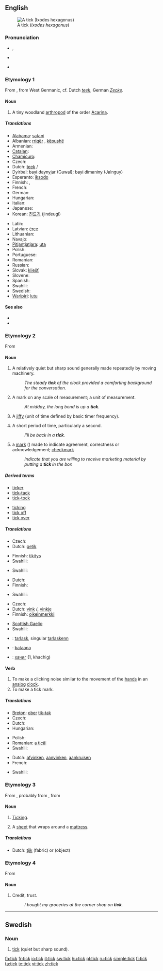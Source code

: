 {{wikipedia|Tick (disambiguation)|tick}}
==English==

[[Image:Tick_2_%28aka%29.jpg|thumb|A tick (''Ixodes hexagonus'')]]

===Pronunciation===
* {{IPA|/tɪk/}}, {{SAMPA|/tIk/}}
* {{audio|en-us-tick.ogg|Audio (US)}}
*: {{rhymes|ɪk}}
* {{homophones|tic}}

===Etymology 1===
From {{etyl|ang|en}} {{term|ticia||lang=ang|parasitic animal}}, from West Germanic, cf. Dutch ''[[teek]]'', German ''[[Zecke]]''.

====Noun====
{{en-noun}}

# {{context|fauna}} A tiny woodland [[arthropod]] of the order [[Acarina]].

=====Translations=====
{{trans-top|arthropod}}
* [[Alabama]]: [[satani]]
* Albanian: [[rriqër]] {{m}}, [[këpushë]] {{f}}
* Armenian: {{t-|hy|տիզ|tr=tiz}}
* [[Catalan]]: {{t|ca|paparra|f}}
* [[Chamicuro]]: {{tø|ccc|shaki'su}}
* Czech: {{t+|cs|klíště|n}}
* Dutch: [[teek]] {{f}}/{{m}}
* [[Dyirbal]]: [[bayi daynyjar]] ([[Guwal]]); [[bayi dimaniny]] ([[Jalnguy]])
* Esperanto: [[iksodo]]
* Finnish: {{t-|fi|punkki}}, {{t-|fi|puutiainen}}
* French: {{t+|fr|tique|f}}
* German: {{t+|de|Zecke|f}}
* Hungarian: {{t-|hu|kullancs}}
* Italian: {{t+|it|zecca|f}}
* Japanese: {{t+|ja|だに|tr=dani}}
* Korean: [[진드기]] (jindeugi)
{{trans-mid}}
* Latin: {{t-|la|ricinus|m}}
* Latvian: [[ērce]] {{m}}
* Lithuanian: {{t-|lt|erkė|m|xs=Lithuanian}}
* Navajo: {{tø|nv|yaaʼ}}
* [[Pitjantjatjara]]: [[uta]]
* Polish: {{t+|pl|kleszcz|m}}
* Portuguese: {{t+|pt|carrapato|m}}
* Romanian: {{t+|ro|căpuşă|f}}
* Russian: {{t+|ru|клещ|m|tr=klešč}}
* Slovak: [[kliešť]] {{m}}
* Slovene: {{t-|sl|klošč|m}}
* Spanish: {{t+|es|garrapata|f}}
* Swahili: {{t+|sw|kupe|xs=Swahili}}
* Swedish: {{t-|sv|fästing|c}}
* [[Warlpiri]]: [[lutu]]
{{trans-bottom}}

====See also====
* {{pedialite}}
* {{commonslite}}

===Etymology 2===
From {{etyl|enm|en}} {{term|tek||lang=enm|light touch", "tap}}

====Noun====
{{en-noun}}

# A relatively quiet but sharp sound generally made repeatedly by moving machinery.
#: ''The steady '''tick''' of the clock provided a comforting background for the conversation.''
# A mark on any scale of measurement; a unit of measurement.
#: ''At midday, the long bond is up a '''tick'''.''
# {{computing}} A [[jiffy]] (unit of time defined by basic timer frequency).
# {{colloquial}} A short period of time, particularly a second.
#: ''I'll be back in a '''tick'''.''
# {{British}} a [[mark]] ({{unicode|✓}}) made to indicate agreement, correctness or acknowledgement; [[checkmark]]
#: ''Indicate that you are willing to receive marketing material by putting a '''tick''' in the box''

=====Derived terms=====
{{rel-top|terms derived from ''tick (noun)''}}
* [[ticker]]
* [[tick-tack]]
* [[tick-tock]]
{{rel-mid}}
* [[ticking]]
* [[tick off]]
* [[tick over]]
{{rel-bottom}}

=====Translations=====
{{trans-top|quiet but sharp sound}}
* Czech: {{t-|cs|tikot|m}}
* Dutch: [[getik]] {{n}}
{{trans-mid}}
* Finnish: [[tikitys]]
* Swahili: {{t+|sw|kupe|xs=Swahili}}
{{trans-bottom}}

{{trans-top|minimum increment}}
* Swahili: {{t+|sw|kupe|xs=Swahili}}
{{trans-mid}}
{{trans-bottom}}

{{trans-top|short period of time}}
* Dutch: {{t+|nl|tel|m}}
* Finnish: {{t+|fi|hetki}}
{{trans-mid}}
* Swahili: {{t+|sw|kupe|xs=Swahili}}
{{trans-bottom}}

{{trans-top|checkmark}}
* Czech: {{t-|cs|fajfka|n}} {{i|informal}}
* Dutch: [[vink]] {{f}}/{{m}}, [[vinkje]] {{n}}
* Finnish: [[oikeinmerkki]]
{{trans-mid}}
* [[Scottish Gaelic]]: {{t|gd|strìochag|f}}
* Swahili: {{t+|sw|kupe|xs=Swahili}}
{{trans-bottom}}

{{checktrans-top}}
* {{ttbc|Breton}}: [[tarlask]], singular [[tarlaskenn]] {{f}}
* {{ttbc|Isthmus Zapotec}}: [[bataana]]
* {{ttbc|Mongolian}}: [[хачиг]] (1, khachig)
{{trans-bottom}}

====Verb====
{{en-verb}}

# To make a clicking noise similar to the movement of the [[hand]]s in an [[analog]] [[clock]].
# To make a tick mark.

=====Translations=====
{{trans-top|make a clicking noise}}
* [[Breton]]: [[ober]] [[tik-tak]]
* Czech: {{t-|cs|tikat}}
* Dutch: {{t+|nl|tikken}}
* Hungarian: {{t-|hu|ketyeg}}
{{trans-mid}}
* Polish: {{t+|pl|tykać}}
* Romanian: [[a ticăi]]
* Swahili: {{t+|sw|kupe|xs=Swahili}}
{{trans-bottom}}

{{trans-top|make a tick mark}}
* Dutch: [[afvinken]], [[aanvinken]], [[aankruisen]]
* French: {{t+|fr|cocher}}
{{trans-mid}}
* Swahili: {{t+|sw|kupe|xs=Swahili}}
{{trans-bottom}}

===Etymology 3===
From {{etyl|enm|en}} {{term|tike||lang=enm}}, probably from {{etyl|dum|en}}, from {{etyl|la|en}} {{term|theca||lang=la|cover}}

====Noun====
{{en-noun|s|-}}

# {{uncountable}} [[ticking|Ticking]].
# A [[sheet]] that wraps around a [[mattress]].

=====Translations=====
{{trans-top|sheet around a mattress}}
* Dutch: [[tijk]] {{n}} (fabric) or {{m}} (object)
{{trans-mid}}
{{trans-bottom}}

===Etymology 4===
From {{term|ticket|lang=en}}

====Noun====
{{en-noun}}

# {{British|colloquial}} Credit, trust.
#: ''I bought my groceries at the corner shop on '''tick'''.''

----

==Swedish==

===Noun===
{{infl|sv|noun|g=n}}
{{sv-noun-irreg-n}}

# [[tick#English|tick]] (quiet but sharp sound).

[[fa:tick]]
[[fr:tick]]
[[io:tick]]
[[it:tick]]
[[sw:tick]]
[[hu:tick]]
[[pl:tick]]
[[ru:tick]]
[[simple:tick]]
[[fi:tick]]
[[ta:tick]]
[[te:tick]]
[[vi:tick]]
[[zh:tick]]